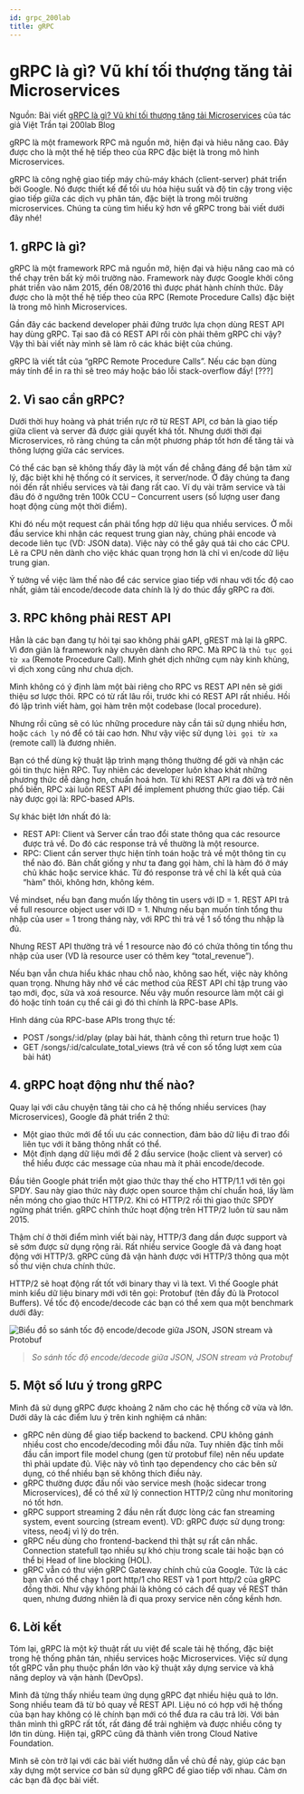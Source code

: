 ```yaml
---
id: grpc_200lab
title: gRPC
---
```


# gRPC là gì? Vũ khí tối thượng tăng tải Microservices

Nguồn: Bài viết [gRPC là gì? Vũ khí tối thượng tăng tải Microservices](https://200lab.io/blog/grpc-la-gi) của tác giả Việt Trần tại 200lab Blog

gRPC là một framework RPC mã nguồn mở, hiện đại và hiêu năng cao. Đây được cho là một thế hệ tiếp theo của RPC đặc biệt là trong mô hình Microservices.

gRPC là công nghệ giao tiếp máy chủ-máy khách (client-server) phát triển bởi Google. Nó được thiết kế để tối ưu hóa hiệu suất và độ tin cậy trong việc giao tiếp giữa các dịch vụ phân tán, đặc biệt là trong môi trường microservices. Chúng ta cùng tìm hiểu kỹ hơn về gRPC trong bài viết dưới đây nhé!

## 1. gRPC là gì?

gRPC là một framework RPC mã nguồn mở, hiện đại và hiệu năng cao mà có thể chạy trên bất kỳ môi trường nào. Framework này được Google khởi công phát triển vào năm 2015, đến 08/2016 thì được phát hành chính thức. Đây được cho là một thế hệ tiếp theo của RPC (Remote Procedure Calls) đặc biệt là trong mô hình Microservices.

Gần đây các backend developer phải đứng trước lựa chọn dùng REST API hay dùng gRPC. Tại sao đã có REST API rồi còn phải thêm gRPC chi vậy? Vậy thì bài viết này mình sẽ làm rõ các khác biệt của chúng.

gRPC là viết tắt của “gRPC Remote Procedure Calls”. Nếu các bạn dùng máy tính để in ra thì sẽ treo máy hoặc báo lỗi stack-overflow đấy! [???]

## 2. Vì sao cần gRPC?

Dưới thời huy hoàng và phát triển rực rỡ từ REST API, cơ bản là giao tiếp giữa client và server đã được giải quyết khá tốt. Nhưng dưới thời đại Microservices, rõ ràng chúng ta cần một phương pháp tốt hơn để tăng tải và thông lượng giữa các services.

Có thể các bạn sẽ không thấy đây là một vấn đề chẳng đáng để bận tâm xử lý, đặc biệt khi hệ thống có ít services, ít server/node. Ở đây chúng ta đang nói đến rất nhiều services và tải đang rất cao. Ví dụ vài trăm service và tải đâu đó ở ngưỡng trên 100k CCU – Concurrent users (số lượng user đang hoạt động cùng một thời điểm).

Khi đó nếu một request cần phải tổng hợp dữ liệu qua nhiều services. Ở mỗi đầu service khi nhận các request trung gian này, chúng phải encode và decode liên tục (VD: JSON data). Việc này có thể gây quá tải cho các CPU. Lẽ ra CPU nên dành cho việc khác quan trọng hơn là chỉ vì en/code dữ liệu trung gian.

Ý tưởng về việc làm thế nào để các service giao tiếp với nhau với tốc độ cao nhất, giảm tải encode/decode data chính là lý do thúc đẩy gRPC ra đời.

## 3. RPC không phải REST API

Hẳn là các bạn đang tự hỏi tại sao không phải gAPI, gREST mà lại là gRPC. Vì đơn giản là framework này chuyên dành cho RPC. Mà RPC là `thủ tục gọi từ xa` (Remote Procedure Call). Mình ghét dịch những cụm này kinh khủng, vì dịch xong cũng như chưa dịch.

Mình không có ý định làm một bài riêng cho RPC vs REST API nên sẽ giới thiệu sơ lược thôi. RPC có từ rất lâu rồi, trước khi có REST API rất nhiều. Hồi đó lập trình viết hàm, gọi hàm trên một codebase (local procedure).

Nhưng rồi cũng sẽ có lúc những procedure này cần tái sử dụng nhiều hơn, hoặc `cách ly` nó để có tải cao hơn. Như vậy việc sử dụng `lời gọi từ xa` (remote call) là đương nhiên.

Bạn có thể dùng kỹ thuật lập trình mạng thông thường để gởi và nhận các gói tin thực hiện RPC. Tuy nhiên các developer luôn khao khát những phương thức dễ dàng hơn, chuẩn hoá hơn. Từ khi REST API ra đời và trở nên phổ biến, RPC xài luôn REST API để implement phương thức giao tiếp. Cái này được gọi là: RPC-based APIs.

Sự khác biệt lớn nhất đó là:

- REST API: Client và Server cần trao đổi state thông qua các resource được trả về. Do đó các response trả về thường là một resource.
- RPC: Client cần server thực hiện tính toán hoặc trả về một thông tin cụ thể nào đó. Bản chất giống y như ta đang gọi hàm, chỉ là hàm đó ở máy chủ khác hoặc service khác. Từ đó response trả về chỉ là kết quả của “hàm” thôi, không hơn, không kém.

Về mindset, nếu bạn đang muốn lấy thông tin users với ID = 1. REST API trả về full resource object user với ID = 1. Nhưng nếu bạn muốn tính tổng thu nhập của user = 1 trong tháng này, với RPC thì trả về 1 số tổng thu nhập là đủ.

Nhưng REST API thường trả về 1 resource nào đó có chứa thông tin tổng thu nhập của user (VD là resource user có thêm key “total_revenue”).

Nếu bạn vẫn chưa hiểu khác nhau chỗ nào, không sao hết, việc này không quan trọng. Nhưng hãy nhớ về các method của REST API chỉ tập trung vào tạo mới, đọc, sửa và xoá resource. Nếu vậy muốn resource làm một cái gì đó hoặc tính toán cụ thể cái gì đó thì chính là RPC-base APIs.

Hình dáng của RPC-base APIs trong thực tế:

- POST /songs/:id/play (play bài hát, thành công thì return true hoặc 1)
- GET /songs/:id/calculate_total_views (trả về con số tổng lượt xem của bài hát)

## 4. gRPC hoạt động như thế nào?

Quay lại với câu chuyện tăng tải cho cả hệ thống nhiều services (hay Microservices), Google đã phát triển 2 thứ:

- Một giao thức mới để tối ưu các connection, đảm bảo dữ liệu đi trao đổi liên tục với ít băng thông nhất có thể.
- Một định dạng dữ liệu mới để 2 đầu service (hoặc client và server) có thể hiểu được các message của nhau mà ít phải encode/decode.

Đầu tiên Google phát triển một giao thức thay thế cho HTTP/1.1 với tên gọi SPDY. Sau này giao thức này được open source thậm chí chuẩn hoá, lấy làm nền móng cho giao thức HTTP/2. Khi có HTTP/2 rồi thì giao thức SPDY ngừng phát triển. gRPC chính thức hoạt động trên HTTP/2 luôn từ sau năm 2015.

Thậm chí ở thời điểm mình viết bài này, HTTP/3 đang dần được support và sẽ sớm được sử dụng rộng rãi. Rất nhiều service Google đã và đang hoạt động với HTTP/3. gRPC cũng đã vận hành được với HTTP/3 thông qua một số thư viện chưa chính thức.

HTTP/2 sẽ hoạt động rất tốt với binary thay vì là text. Vì thế Google phát minh kiểu dữ liệu binary mới với tên gọi: Protobuf (tên đầy đủ là Protocol Buffers). Về tốc độ encode/decode các bạn có thể xem qua một benchmark dưới đây:

![Biểu đồ so sánh tốc độ encode/decode giữa JSON, JSON stream và Protobuf](/img/200lab/grpc-benchmark.jpg)

> _So sánh tốc độ encode/decode giữa JSON, JSON stream và Protobuf_

## 5. Một số lưu ý trong gRPC

Mình đã sử dụng gRPC được khoảng 2 năm cho các hệ thống cỡ vừa và lớn. Dưới dây là các điểm lưu ý trên kinh nghiệm cá nhân:

- gRPC nên dùng để giao tiếp backend to backend. CPU không gánh nhiều cost cho encode/decoding mỗi đầu nữa. Tuy nhiên đặc tính mỗi đầu cần import file model chung (gen từ protobuf file) nên nếu update thì phải update đủ. Việc này vô tình tạo dependency cho các bên sử dụng, có thể nhiều bạn sẽ không thích điều này.
- gRPC thường được đấu nối vào service mesh (hoặc sidecar trong Microservices), để có thể xử lý connection HTTP/2 cũng như monitoring nó tốt hơn.
- gRPC support streaming 2 đầu nên rất được lòng các fan streaming system, event sourcing (stream event). VD: gRPC được sử dụng trong: vitess, neo4j vì lý do trên.
- gRPC nếu dùng cho frontend-backend thì thật sự rất cân nhắc. Connection statefull tạo nhiều sự khó chịu trong scale tải hoặc bạn có thể bị Head of line blocking (HOL).
- gRPC vẫn có thư viện gRPC Gateway chính chủ của Google. Tức là các bạn vẫn có thể chạy 1 port http/1 cho REST và 1 port http/2 của gRPC đồng thời. Như vậy không phải là không có cách để quay về REST thân quen, nhưng đương nhiên là đi qua proxy service nên cồng kềnh hơn.

## 6. Lời kết

Tóm lại, gRPC là một kỹ thuật rất ưu việt để scale tải hệ thống, đặc biệt trong hệ thống phân tán, nhiều services hoặc Microservices. Việc sử dụng tốt gRPC vẫn phụ thuộc phần lớn vào kỹ thuật xây dựng service và khả năng deploy và vận hành (DevOps).

Mình đã từng thấy nhiều team ứng dụng gRPC đạt nhiều hiệu quả to lớn. Song nhiều team đã từ bỏ quay về REST API. Liệu nó có hợp với hệ thống của bạn hay không có lẽ chính bạn mới có thể đưa ra câu trả lời. Với bản thân mình thì gRPC rất tốt, rất đáng để trải nghiệm và được nhiều công ty lớn tin dùng. Hiện tại, gRPC cũng đã thành viên trong Cloud Native Foundation.

Mình sẽ còn trở lại với các bài viết hướng dẫn về chủ đề này, giúp các bạn xây dựng một service cơ bản sử dụng gRPC để giao tiếp với nhau. Cảm ơn các bạn đã đọc bài viết.

